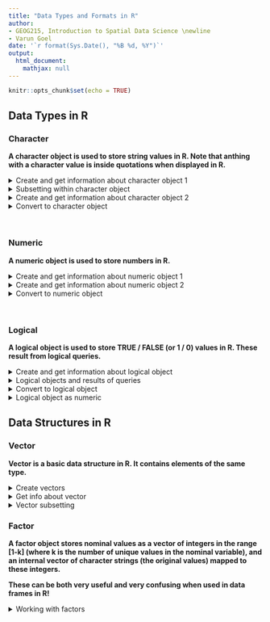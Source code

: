 ```yaml
---
title: "Data Types and Formats in R"
author: 
- GEOG215, Introduction to Spatial Data Science \newline
- Varun Goel
date: '`r format(Sys.Date(), "%B %d, %Y")`'
output: 
  html_document:
    mathjax: null
---
```


```r
knitr::opts_chunk$set(echo = TRUE)
```

## Data Types in R {.tabset}

### Character

**A character object is used to store string values in R.  Note that anthing with a character value is inside quotations when displayed in R.**

<details>
  <summary>Create and get information about character object 1</summary>
```r
# Create an object with a single character value
char <- "character data"
# Print object to console
char
# Get type of object
typeof(char)
# Get class of object
class(char)
# Get structure of object
str(char)
# Ask if object is character
is.character(char)
# Number of characters?
nchar(char)
```
</details>

<details>
  <summary>Subsetting within character object</summary>
```r
# Create an object with a single character value
char <- "character data"
char
# Get first five characters
substr(char, 1, 5)
# Get last seven characters
substr(char, nchar(char)-7, nchar(char))
```
</details>

<details>
  <summary>Create and get information about character object 2</summary>
```r
# Create an object with multiple character values
char <- c("a", "GEO", "course")
# Print object to console
char
# Get type of object
typeof(char)
# Get class of object
class(char)
# Get structure of object
str(char)
# Ask if object is character
is.character(char)
# Number of characters?
nchar(char)
```
</details>

<details>
  <summary>Convert to character object</summary>
```r
# Convert object to character
as.character(1)
# Convert multiple objects to character
as.character(1:10)
```
</details>

<br>

### Numeric

**A numeric object is used to store numbers in R.**

<details>
  <summary>Create and get information about numeric object 1</summary>
```r
# Create an object with a single numeric value
num <- 1.0
# Print object to console
num
# Get type of object
typeof(num)
# Get class of object
class(num)
# Get structure of object
str(num)
# Ask if object is character
is.character(num)
# Ask if object is numeric
is.numeric(num)
```
</details>

<details>
  <summary>Create and get information about numeric object 2</summary>
```r
# Create an object with a multiple numeric values
num <- 1:10
# Print object to console
num
# Get type of object
typeof(num)
# Get class of object
class(num)
# Get structure of object
str(num)
# Ask if object is numeric
is.numeric(num)
```
</details>

<details>
  <summary>Convert to numeric object</summary>
```r
# Convert object to numeric
as.numeric("1")
# Convert multiple objects to numeric
as.numeric(c("1", "2", "2"))
# Convert multiple objects to numeric
as.numeric(c("1", "100", "blue"))
```
</details>

<br>

### Logical

**A logical object is used to store TRUE / FALSE (or 1 / 0) values in R. These result from logical queries.**

<details>
  <summary>Create and get information about logical object</summary>
```r
# Create an object with a single logical value
lo <- TRUE
# Print object to console
lo
# Get type of object
typeof(lo)
# Get class of object
class(lo)
# Get structure of object
str(lo)
# Ask if object is character
is.character(lo)
# Ask if object is numeric
is.numeric(lo)
# Ask if object is logical
is.logical(lo)
```
</details>

<details>
  <summary>Logical objects and results of queries</summary>
```r
# Example queries
3 > 2
2 > 3
1 %in% 1:20
1 %in% 10:20
1:20 %in% 5
```
</details>

<details>
  <summary>Convert to  logical object</summary>
```r
# Convert object to logical
as.logical("1")
# Convert object to logical
as.logical(1)
# Convert object to logical
as.logical(0)
# Convert object to logical
as.logical(2)
# Convert object to logical
as.logical(c(1,0,0,1,0))
```
</details>

<details>
  <summary>Logical object as numeric</summary>
```r
# Convert object to logical
lo <- as.logical(c(1,0,0,1,0))
# Use sum function to find how many "TRUE"s
sum(lo)
```
</details>

## Data Structures in R {.tabset}

### Vector

**Vector is a basic data structure in R. It contains elements of the same type.**

<details>
  <summary>Create vectors</summary>
```r
# Numeric
a.numeric.vector <- 1:10
a.numeric.vector
# Numeric
a.numeric.vector <- 100:80
a.numeric.vector
# Numeric sequence
a.numeric.vector <- seq(0, 20, 2)
a.numeric.vector
# Repeating value
a.numeric.vector <- rep(2.5, 5)
a.numeric.vector
# Character
a.char.vector <- c("A", "a", "aye?")
a.char.vector
# Mix elements of different types
a.vector <- c("A", TRUE, 1)
a.vector
# Append two vectors
a.vector <- 1:10
b.vector <- 100:110
c.vector <- c(a.vector, b.vector)
c.vector
```
</details>


<details>
  <summary>Get info about vector</summary>
```r
# Create numeric vector
a.numeric.vector <- 100:110
a.numeric.vector
# How many elements?
length(a.numeric.vector)
# Max, min, mean
max(a.numeric.vector)
min(a.numeric.vector)
mean(a.numeric.vector)
```
</details>

<details>
  <summary>Vector subsetting</summary>
```r
# Create numeric vector
a.numeric.vector <- 100:110
# 5th element
a.numeric.vector[5]
# 2nd to 8th element
a.numeric.vector[2:8]
# Which element of vector equal to value
which(a.numeric.vector == 102)
a.numeric.vector[3]
# Which element(s) of vector less than value
which(a.numeric.vector < 103)
a.numeric.vector[1:3]
```
</details>

### Factor

**A factor object stores nominal values as a vector of integers in the range [1-k] (where k is the number of unique values in the nominal variable), and an internal vector of character strings (the original values) mapped to these integers.**

**These can be both very useful and very confusing when used in data frames in R!**

<details>
  <summary>Working with factors</summary>
```r
# Create factor
fac <- factor(c("a", "b", "b", "a"))
fac
# Get information about factor
class(fac)
levels(fac)
length(fac)
# Be careful! You can't use values that are not in the levels
fac[2] <- "c"
fac
# Watch out for conversion!
as.numeric(fac)
as.character(fac)
# If your data are not clean, 
# R will read in a numeric variable as a factor
ex.dat <- data.frame(ID = 1:10, VALUE = c(101:109, "-"))
str(ex.dat)
ex.dat
# Note what happens on convert to numeric
ex.dat$VALUECONVERT <- as.numeric(ex.dat$VALUE)
ex.dat
# That's no good, try this
ex.dat$VALUECONVERT2 <- as.numeric(as.character(ex.dat$VALUE))
ex.dat

```
### Matrix

**A matrix is an extension of the vector data structure. A matrix is simply an atomic vector with two dimensions: rows and columns. A matrix is similar to a table, but without the "awareness" that it is a a table.**

<details>
  <summary>Create matrices</summary>
```r
# Create empty
m <- matrix(nrow = 2, ncol = 2)
m
# Create, populate by column
m <- matrix(c(1, 2, 3, 4, 5, 6), nrow = 2, ncol = 3)
m
# Create, populate by row
m2 <- matrix(c(1, 2, 3, 4, 5, 6), nrow = 2, ncol = 3, byrow = TRUE)
m2
# Create by appending as columns
first.vec <- 1:5
second.vec <- 6:10
m3 <- cbind(first.vec, second.vec)
m3
# Create by appending as rows
first.vec <- 1:5
second.vec <- 6:10
m3 <- rbind(first.vec, second.vec)
m3
```
</details>

<details>
  <summary>Get info about matrix</summary>
```r
# Create, populate by row
m2 <- matrix(c(1, 2, 3, 4, 5, 6), nrow = 2, ncol = 3, byrow = TRUE)
m2
# Type
class(m2)
# Dimensions
dim(m2)
# Number of elements (total)
length(m2)
```
</details>

<details>
  <summary>Matrix subsetting</summary>
```r
# Create, populate by row
m2 <- matrix(c(1, 2, 3, 4, 5, 6), nrow = 2, ncol = 3, byrow = TRUE)
m2
# 2nd row
m2[2,]
# 2nd column
m2[,2]
# 1st and 2nd column
m2[,1:2]
# By element (not recommended)
m2[4]
```
</details>

### Array

**COMING SOON**

### Data Frame

**A data frame is a two dimensional object. It is similar to a matrix, but different columns can contain different modes of data (numeric, character, logical, and so on). A data frame is similar to the datasets in SAS, SPSS, and Stata. Data frames are the most common data structure you will be dealing with in R.**

<details>
  <summary>Create data frame and get information</summary>
```r
# Create from set of vectors with same length
patientID <- c(1, 2, 3, 4, 5)
age <- c(25, 34, 28, 52, 35)
diabetes <- c("Type1", "Type2", "Type1", "Type1", "Type2")
status <- c("Poor", "Improved", "Excellent", "Poor", "Poor")
patientdata <- data.frame(patientID, age, diabetes, status)
patientdata
# Type
class(patientdata)
# Dimensions, number of rows, number of columns
dim(patientdata)
nrow(patientdata)
ncol(patientdata)
# Data types for each column
str(patientdata)
```
</details>

<details>
  <summary>Data frame subsetting</summary>
```r
# See content above for patientdata object creation
# 2nd row
patientdata[2,]
# 2nd column
patientdata[,2]
# 1st and 2nd column
patientdata[,1:2]
# By column name
patientdata$patientID
```
</details>


### List

**A list acts as a container. The contents of a list are not restricted to a single mode and can encompass any mixture of data types. Lists are sometimes called generic vectors, because the elements of a list can by of any type of R object, even lists containing further lists. A list is somewhat similar to a data frame, but the contents of each vector do not have to be the same length**

<details>
  <summary>Create list and get information</summary>
```r
# Create list from multiple vectors and objects
numbers <- 1:5
characters <- c("a", "b", "c")
lo <- TRUE
ex.list <- list(numbers, characters, lo)
ex.list
# What kind of object?
class(ex.list)
# Data types for each element
str(ex.list)
# Number of list elements
length(ex.list)
# Name list elements
names(ex.list) <- c("numbers", "characters", "logical")
ex.list
names(ex.list)
```
</details>


<details>
  <summary>List subsetting</summary>
```r
# See content above for ex.list object creation
# 2nd element of list
ex.list[[2]]
# 2nd element of list, by name
ex.list$characters
# 3rd element of 2nd element of list
ex.list[[2]][3]
# 3rd element of 2nd element of list
ex.list$characters[3]
```
</details>
